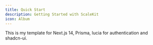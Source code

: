 ---
title: Quick Start
description: Getting Started with ScaleKit
icon: Album
---

This is my template for Next.js 14, Prisma, lucia for authentication and shadcn-ui.
